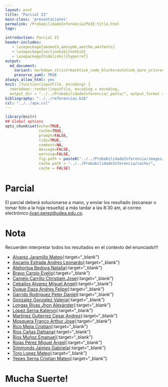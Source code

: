 ```yaml
---
layout: post
title: "Parcial II"
main-class: 'presentaciones'
permalink: /ProbabilidadeInferencia/PeIE:title.html
tags:

introduction: Parcial II
header-includes:
   - \usepackage{amsmath,amssymb,amsthm,amsfonts}
   - \usepackage[sectionbib]{natbib}
   - \usepackage[hidelinks]{hyperref}
output:
  md_document:
    variant: markdown_strict+backtick_code_blocks+autolink_bare_uris+ascii_identifiers+tex_math_single_backslash
    preserve_yaml: TRUE
always_allow_html: yes   
knit: (function(inputFile, encoding) {
  rmarkdown::render(inputFile, encoding = encoding,
  output_dir = "../../ProbabilidadeInferencia/_posts/", output_format = "all"  ) })
bibliography: "../../referencias.bib"
csl: "../../apa.csl"
---
```


```r
library(knitr)
## Global options
opts_chunk$set(echo=TRUE,
               cache=TRUE,
               prompt=FALSE,
               tidy=TRUE,
               comment=NA,
               message=FALSE,
               warning=FALSE,
               fig.path = paste0("../../ProbabilidadeInferencia/images/", "Parcial II"),
               cache.path = "../../ProbabilidadeInferencia/cache/",
               cache = FALSE)

```

# Parcial
El parcial deberá solucionarse a mano, y enviar los resultado (escanear o tomar foto a la hoja resuelta) a más tardar a las 8:30 am, al correo electrónico <a target="_blank" href="mailto:jivan.perez@udea.edu.co"> jivan.perez@udea.edu.co</a>. 

# Nota
Recuerden interpretar todos los resultados en el contexto del enunciado!!!

* [Alvarez Jaramillo Mateo](https://github.com/jiperezga/jiperezga.github.io/raw/master/Dataset/Parcial/P1001420406.pdf){:target="_blank"}
* [Ascanio Estrada Andres Leonardo](https://github.com/jiperezga/jiperezga.github.io/raw/master/Dataset/Parcial/P1065894729.pdf){:target="_blank"}
* [Atehortua Bedoya Natalia](https://github.com/jiperezga/jiperezga.github.io/raw/master/Dataset/Parcial/P1000439514.pdf){:target="_blank"}
* [Bravo Carpio Evelio](https://github.com/jiperezga/jiperezga.github.io/raw/master/Dataset/Parcial/P1143393216.pdf){:target="_blank"}
* [Camelo Carrillo Christiam Jose](https://github.com/jiperezga/jiperezga.github.io/raw/master/Dataset/Parcial/P1007665627.pdf){:target="_blank"}
* [Ceballos Alvarez Miguel Angel](https://github.com/jiperezga/jiperezga.github.io/raw/master/Dataset/Parcial/P1001226139.pdf){:target="_blank"}
* [Duque Daza Andres Felipe](https://github.com/jiperezga/jiperezga.github.io/raw/master/Dataset/Parcial/P1152706282.pdf){:target="_blank"}
* [Garrido Rodriguez Peter Daniel](https://github.com/jiperezga/jiperezga.github.io/raw/master/Dataset/Parcial/P1085952515.pdf){:target="_blank"}
* [Gonzalez Gonzalez Valeria](https://github.com/jiperezga/jiperezga.github.io/raw/master/Dataset/Parcial/P1000099730.pdf){:target="_blank"}
* [Longas Rivas Jhon Alexánder](https://github.com/jiperezga/jiperezga.github.io/raw/master/Dataset/Parcial/P1193326786.pdf){:target="_blank"}
* [López Serna Kateryn](https://github.com/jiperezga/jiperezga.github.io/raw/master/Dataset/Parcial/P1020453931.pdf){:target="_blank"}
* [Martinez Gutierrez Cesar Andres](https://github.com/jiperezga/jiperezga.github.io/raw/master/Dataset/Parcial/P1063082773.pdf){:target="_blank"}
* [Mosquera Franco Arthur Jose](https://github.com/jiperezga/jiperezga.github.io/raw/master/Dataset/Parcial/P1003073445.pdf){:target="_blank"}
* [Rico Mejia Cristian](https://github.com/jiperezga/jiperezga.github.io/raw/master/Dataset/Parcial/P1037654941.pdf){:target="_blank"}
* [Rios Cañas Dahiana](https://github.com/jiperezga/jiperezga.github.io/raw/master/Dataset/Parcial/P1001639373.pdf){:target="_blank"}
* [Rios Muñoz Emanuel](https://github.com/jiperezga/jiperezga.github.io/raw/master/Dataset/Parcial/P1017276598.pdf){:target="_blank"}
* [Rojas Pérez Miguel Ángel](https://github.com/jiperezga/jiperezga.github.io/raw/master/Dataset/Parcial/P1000748322.pdf){:target="_blank"}
* [Simmonds Jaimes Gabriela](https://github.com/jiperezga/jiperezga.github.io/raw/master/Dataset/Parcial/P1002579812.pdf){:target="_blank"}
* [Toro Lopez Mateo](https://github.com/jiperezga/jiperezga.github.io/raw/master/Dataset/Parcial/P1001469363.pdf){:target="_blank"}
* [Yepes Serna Cristian Mateo](https://github.com/jiperezga/jiperezga.github.io/raw/master/Dataset/Parcial/P1007417936.pdf){:target="_blank"}

<h1> Mucha Suerte! </h1>



